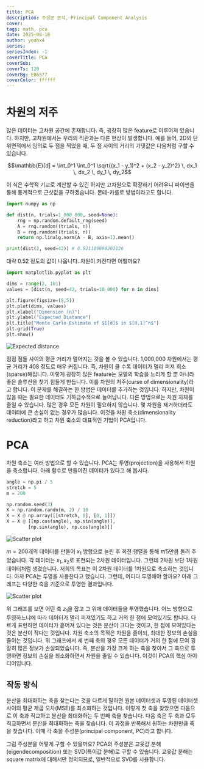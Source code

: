 ```yaml
---
title: PCA
description: 주성분 분석, Principal Component Analysis
cover:
tags: math, pca
date: 2025-08-18
author: yeahx4
series: 
seriesIndex: -1
coverTitle: PCA
coverSub: 
coverTs: 120
coverBg: E06577
coverColor: ffffff
---
```


# 차원의 저주

많은 데이터는 고차원 공간에 존재합니다. 즉, 굉장히 많은 feature로 이루어져 있습니다.
하지만, 고차원에서는 우리의 직관과는 다른 현상이 발생합니다. 예를 들어, 2D의
단위면적에서 임의로 두 점을 찍었을 때, 두 점 사이의 거리의 기댓값은 다음처럼 구할 수 있습니다.

```math
\mathbb{E}[d] = \int_0^1 \int_0^1 \sqrt{(x_1 - y_1)^2 + (x_2 - y_2)^2} \, dx_1 \, dx_2 \, dy_1 \, dy_2
```

이 식은 수학적 기교로 계산할 수 있긴 하지만 고차원으로 확장하기 어려우니 파이썬을 통해 통계적으로
근삿값을 구하겠습니다. 몬테-카를로 방법이라고도 합니다.

```py
import numpy as np

def dist(n, trials=1_000_000, seed=None):
    rng = np.random.default_rng(seed)
    A = rng.random((trials, n))
    B = rng.random((trials, n))
    return np.linalg.norm(A - B, axis=1).mean()
```

```py
print(dist(2, seed=42)) # 0.521109890202126
```

대략 0.52 정도의 값이 나옵니다. 차원이 커진다면 어떨까요?

```py
import matplotlib.pyplot as plt

dims = range(2, 101)
values = [dist(n, seed=42, trials=10_000) for n in dims]

plt.figure(figsize=(8,5))
plt.plot(dims, values)
plt.xlabel("Dimension (n)")
plt.ylabel("Expected Distance")
plt.title("Monte Carlo Estimate of $E[d]$ in $[0,1]^n$")
plt.grid(True)
plt.show()
```

![Expected distance](/img/math/pca/dist-avg.png)

점점 점들 사이의 평균 거리가 멀어지는 것을 볼 수 있습니다. 1,000,000 차원에서는 평균 거리가
408 정도로 매우 커집니다. 즉, 차원이 클 수록 데이터가 멀리 퍼져 희소(sparse)해집니다.
이렇게 굉장히 많은 feature는 모델의 학습을 느리게 할 뿐 아니라 좋은 솔루션을 찾기 힘들게
만듭니다. 이를 차원의 저주(curse of dimensionality)라고 합니다. 이 문제를 해결하는 한
방법은 데이터를 추가하는 것입니다. 하지만, 차원이 많을 때는 필요한 데이터도 기하급수적으로
늘어납니다. 다른 방법으로는 차원 자체를 줄일 수 있습니다. 많은 경우 모든 차원이 필요하지 않습니다.
몇 차원을 제거하더라도 데이터에 큰 손실이 없는 경우가 많습니다. 이것을
차원 축소(dimensionality reduction)라고 하고 차원 축소의 대표적인 기법이 PCA입니다.

# PCA

차원 축소는 여러 방법으로 할 수 있습니다. PCA는 투영(projection)을 사용해서 차원을
축소합니다. 아래 함수로 만들어진 데이터가 있다고 해 봅시다.

```py
angle = np.pi / 5
stretch = 5
m = 200

np.random.seed(3)
X = np.random.randn(m, 2) / 10
X = X @ np.array([[stretch, 0], [0, 1]])
X = X @ [[np.cos(angle), np.sin(angle)],
        [np.sin(angle), np.cos(angle)]]
```

![Scatter plot](/img/math/pca/scatter.png)

$m = 200$개의 데이터를 만들어 $x_1$ 방향으로 늘린 후 회전 행렬을 통해 $\pi / 5$만큼
돌려 주었습니다. 각 데이터는 $x_1, x_2$로 표현되는 2차원 데이터입니다. 그런데 2차원 보단
1차원 데이터처럼 생겼습니다. 저희의 목표는 이 2차원 데이터를 1차원으로 축소하는 것입니다.
아까 PCA는 투영을 사용한다고 했습니다. 그런데, 어디다 투영해야 할까요? 아래 그래프는 다양한
축을 기준으로 투영한 결과입니다.

![Scatter plot](/img/math/pca/proj.png)

위 그래프를 보면 어떤 축 $z_1$을 잡고 그 위에 데이터들을 투영했습니다. 어느 방향으로 투영하느냐에
따라 데이터가 멀리 퍼져있기도 하고 거의 한 점에 모여있기도 합니다. 다르게 표현하면 데이터가
흩어져 있다는 것은 분산이 크다는 것이고, 한 점에 모여있다는 것은 분산이 작다는 것입니다.
차원 축소의 목적은 차원을 줄이되, 최대한 정보의 손실을 줄이는 것입니다. 위 그래프에서
세 번째 축의 경우 모든 데이터가 거의 한 점에 모여 굉장히 많은 정보가 손실되었습니다.
즉, 분산을 가장 크게 하는 축을 찾아서 그 축으로 투영하면 정보의 손실을 최소화하면서 차원을
줄일 수 있습니다. 이것이 PCA의 핵심 아이디어입니다.

## 작동 방식

분산을 최대화하는 축을 찾는다는 것을 다르게 말하면 원본 데이터셋과 투영된 데이터셋 사이의
평균 제곱 오차(MSE)를 최소화하는 것입니다. 이렇게 첫 축을 찾았으면 다음으로 이 축과 직교하고
분산을 최대화하는 두 번째 축을 찾습니다. 다음 축은 두 축과 모두 직교하면서 분산을 최대화하는
축을 찾습니다. 이 과정을 반복해서 원하는 차원만큼 축을 찾습니다. 이때 각 축을
주성분(principal component, PC)라고 합니다.

그럼 주성분을 어떻게 구할 수 있을까요? PCA의 주성분은 교윳값 분해(eigendecomposition) 또는
SVD(특이값 분해)로 구할 수 있습니다. 교윳값 분해는 square matrix에 대해서만 정의되므로,
일반적으로 SVD를 사용합니다.